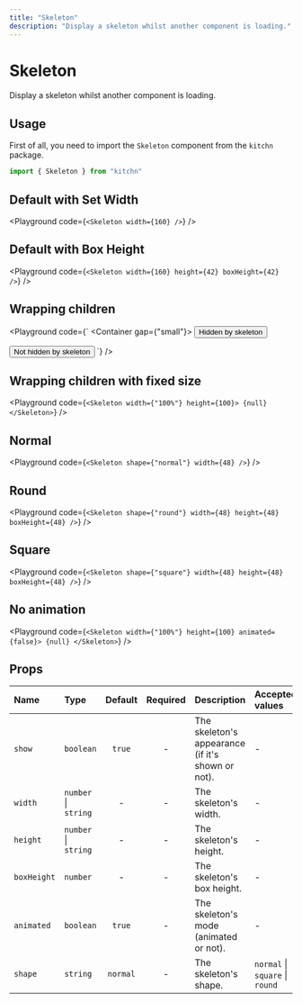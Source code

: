 ```yaml
---
title: "Skeleton"
description: "Display a skeleton whilst another component is loading."
---
```



# Skeleton

Display a skeleton whilst another component is loading.

## Usage

First of all, you need to import the `Skeleton` component from the `kitchn` package.

```js
import { Skeleton } from "kitchn"
```

## Default with Set Width

<Playground
  code={`
  <Skeleton width={160} />
`}
/>

## Default with Box Height

<Playground
  code={`
  <Skeleton width={160} height={42} boxHeight={42} />
`}
/>

## Wrapping children

<Playground
  code={`
<Container gap={"small"}>
  <Container>
    <Skeleton>
      <Button>Hidden by skeleton</Button>
    </Skeleton>
  </Container>
  
  <Container>
    <Skeleton show={false}>
      <Button>Not hidden by skeleton</Button>
    </Skeleton>
  </Container>
</Container>
`}
/>

## Wrapping children with fixed size

<Playground
  code={`
<Skeleton width={"100%"} height={100}>
  {null}
</Skeleton>
`}
/>

## Normal

<Playground
  code={`
<Skeleton shape={"normal"} width={48} />
`}
/>

## Round

<Playground
  code={`
<Skeleton shape={"round"} width={48} height={48} boxHeight={48} />
`}
/>

## Square

<Playground
  code={`
<Skeleton shape={"square"} width={48} height={48} boxHeight={48} />
`}
/>

## No animation

<Playground
  code={`
<Skeleton width={"100%"} height={100} animated={false}>
  {null}
</Skeleton>
`}
/>

## Props

| Name | Type | Default | Required | Description | Accepted values |
| :--- | :--- | :-----: | :------: | :---------- | :-------------- |
| `show` | `boolean` | `true` | - | The skeleton's appearance (if it's shown or not). | - |
| `width` | `number` \| `string` | - | - | The skeleton's width. | - |
| `height` | `number` \| `string` | - | - | The skeleton's height. | - |
| `boxHeight` | `number` | - | - | The skeleton's box height. | - |
| `animated` | `boolean` | `true` | - | The skeleton's mode (animated or not). | - |
| `shape` | `string` | `normal` | - | The skeleton's shape. | `normal` \| `square` \| `round` |